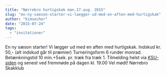 ```yaml
---
title: "Nørrebro hurtigskak man.17.aug. 2015"
slug: "en-ny-saeson-starter-vi-laegger-ud-med-en-aften-med-hurtigskak"
author: "kimsecher"
date: "2015-07-24"
tags: 
  - "invitationer"
---
```


En ny sæson starter! Vi lægger ud med en aften med hurtigskak. Indskud kr. 50,- (alt indskud går til præmier) Turneringsform 6 runder monrad. Betænkningstid 10 min.+5sek. pr. træk fra træk 1. Tilmelding helst via [KSU-siden](http://ksu.dk/kalender/dotnet/viskalender.aspx?id=1489) og senest ved fremmøde på dagen kl. 19.00 Vel mødt! Nørrebro Skakklub
